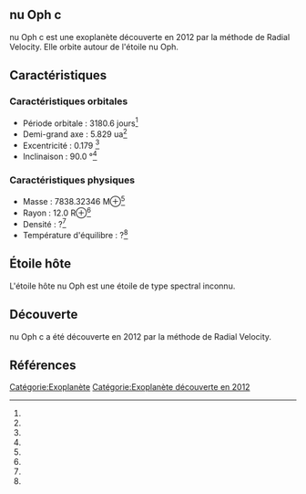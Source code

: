 == nu Oph c ==

{{Infobox Exoplanète
| nom = nu Oph c
| image = 
| légende = 
| étoile = nu Oph
| constellation = 
| ascension_droite = 
| déclinaison = 
| distance = ?
| type_spectral = ?
| masse = 7838.32346 M⊕<ref></ref>
| rayon = 12.0 R⊕<ref></ref>
| densité = ?<ref></ref>
| gravité = ?<ref></ref>
| température = ?<ref></ref>
| période = 3180.6 j<ref></ref>
| demi_grand_axe = 5.829 ua<ref></ref>
| excentricité = 0.179 <ref></ref>
| inclinaison = 90.0 °<ref></ref>
| méthode_découverte = Radial Velocity
| date_découverte = 2012
| statut = Confirmée
}}

nu Oph c est une exoplanète découverte en 2012 par la méthode de Radial Velocity. Elle orbite autour de l'étoile nu Oph.

== Caractéristiques ==

=== Caractéristiques orbitales ===
* Période orbitale : 3180.6 jours<ref></ref>
* Demi-grand axe : 5.829 ua<ref></ref>
* Excentricité : 0.179 <ref></ref>
* Inclinaison : 90.0 °<ref></ref>

=== Caractéristiques physiques ===
* Masse : 7838.32346 M⊕<ref></ref>
* Rayon : 12.0 R⊕<ref></ref>
* Densité : ?<ref></ref>
* Température d'équilibre : ?<ref></ref>

== Étoile hôte ==

{{Infobox Étoile
| nom = nu Oph
| image = 
| légende = 
| constellation = 
| ascension_droite = 
| déclinaison = 
| distance = ?
| type_spectral = ?
| magnitude_absolue = 
| magnitude_apparente = 
| masse = ?<ref></ref>
| rayon = ?<ref></ref>
| température = ?<ref></ref>
| métallicité = ?<ref></ref>
| âge = ?<ref></ref>
}}

L'étoile hôte nu Oph est une étoile de type spectral inconnu.

== Découverte ==

nu Oph c a été découverte en 2012 par la méthode de Radial Velocity.

== Références ==
<references />

[[Catégorie:Exoplanète]]
[[Catégorie:Exoplanète découverte en 2012]]
